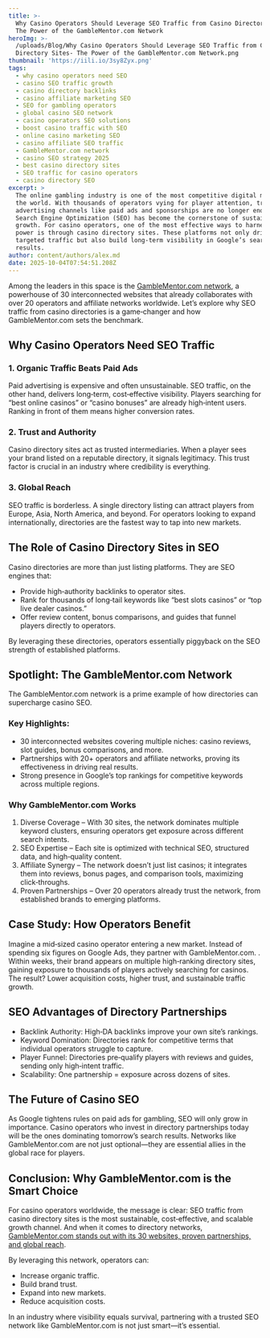 ```yaml
---
title: >-
  Why Casino Operators Should Leverage SEO Traffic from Casino Directory Sites:
  The Power of the GambleMentor.com Network
heroImg: >-
  /uploads/Blog/Why Casino Operators Should Leverage SEO Traffic from Casino
  Directory Sites- The Power of the GambleMentor.com Network.png
thumbnail: 'https://iili.io/3sy8Zyx.png'
tags:
  - why casino operators need SEO
  - casino SEO traffic growth
  - casino directory backlinks
  - casino affiliate marketing SEO
  - SEO for gambling operators
  - global casino SEO network
  - casino operators SEO solutions
  - boost casino traffic with SEO
  - online casino marketing SEO
  - casino affiliate SEO traffic
  - GambleMentor.com network
  - casino SEO strategy 2025
  - best casino directory sites
  - SEO traffic for casino operators
  - casino directory SEO
excerpt: >
  The online gambling industry is one of the most competitive digital markets in
  the world. With thousands of operators vying for player attention, traditional
  advertising channels like paid ads and sponsorships are no longer enough.
  Search Engine Optimization (SEO) has become the cornerstone of sustainable
  growth. For casino operators, one of the most effective ways to harness SEO
  power is through casino directory sites. These platforms not only drive
  targeted traffic but also build long‑term visibility in Google’s search
  results.
author: content/authors/alex.md
date: 2025-10-04T07:54:51.208Z
---
```


Among the leaders in this space is the [GambleMentor.com network](https://gamblementor.com/contact), a powerhouse of 30 interconnected websites that already collaborates with over 20 operators and affiliate networks worldwide. Let’s explore why SEO traffic from casino directories is a game‑changer and how GambleMentor.com sets the benchmark.

## Why Casino Operators Need SEO Traffic

### 1. Organic Traffic Beats Paid Ads

Paid advertising is expensive and often unsustainable. SEO traffic, on the other hand, delivers long‑term, cost‑effective visibility. Players searching for “best online casinos” or “casino bonuses” are already high‑intent users. Ranking in front of them means higher conversion rates.

### 2. Trust and Authority

Casino directory sites act as trusted intermediaries. When a player sees your brand listed on a reputable directory, it signals legitimacy. This trust factor is crucial in an industry where credibility is everything.

### 3. Global Reach

SEO traffic is borderless. A single directory listing can attract players from Europe, Asia, North America, and beyond. For operators looking to expand internationally, directories are the fastest way to tap into new markets.

## The Role of Casino Directory Sites in SEO

Casino directories are more than just listing platforms. They are SEO engines that:

* Provide high‑authority backlinks to operator sites.
* Rank for thousands of long‑tail keywords like “best slots casinos” or “top live dealer casinos.”
* Offer review content, bonus comparisons, and guides that funnel players directly to operators.

By leveraging these directories, operators essentially piggyback on the SEO strength of established platforms.

## Spotlight: The GambleMentor.com Network

The GambleMentor.com network is a prime example of how directories can supercharge casino SEO.

### Key Highlights:

* 30 interconnected websites covering multiple niches: casino reviews, slot guides, bonus comparisons, and more.
* Partnerships with 20+ operators and affiliate networks, proving its effectiveness in driving real results.
* Strong presence in Google’s top rankings for competitive keywords across multiple regions.

### Why GambleMentor.com Works

1. Diverse Coverage – With 30 sites, the network dominates multiple keyword clusters, ensuring operators get exposure across different search intents.
2. SEO Expertise – Each site is optimized with technical SEO, structured data, and high‑quality content.
3. Affiliate Synergy – The network doesn’t just list casinos; it integrates them into reviews, bonus pages, and comparison tools, maximizing click‑throughs.
4. Proven Partnerships – Over 20 operators already trust the network, from established brands to emerging platforms.

## Case Study: How Operators Benefit

Imagine a mid‑sized casino operator entering a new market. Instead of spending six figures on Google Ads, they partner with GambleMentor.com. . Within weeks, their brand appears on multiple high‑ranking directory sites, gaining exposure to thousands of players actively searching for casinos. The result? Lower acquisition costs, higher trust, and sustainable traffic growth.

## SEO Advantages of Directory Partnerships

* Backlink Authority: High‑DA backlinks improve your own site’s rankings.
* Keyword Domination: Directories rank for competitive terms that individual operators struggle to capture.
* Player Funnel: Directories pre‑qualify players with reviews and guides, sending only high‑intent traffic.
* Scalability: One partnership = exposure across dozens of sites.

## The Future of Casino SEO

As Google tightens rules on paid ads for gambling, SEO will only grow in importance. Casino operators who invest in directory partnerships today will be the ones dominating tomorrow’s search results. Networks like GambleMentor.com are not just optional—they are essential allies in the global race for players.

## Conclusion: Why GambleMentor.com is the Smart Choice

For casino operators worldwide, the message is clear: SEO traffic from casino directory sites is the most sustainable, cost‑effective, and scalable growth channel. And when it comes to directory networks, [GambleMentor.com stands out with its 30 websites, proven partnerships, and global reach](https://gamblementor.com/contact).

By leveraging this network, operators can:

* Increase organic traffic.
* Build brand trust.
* Expand into new markets.
* Reduce acquisition costs.

In an industry where visibility equals survival, partnering with a trusted SEO network like GambleMentor.com is not just smart—it’s essential.

